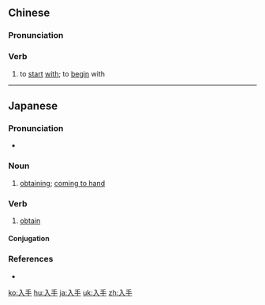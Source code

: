 ==Chinese==
{{zh-forms}}

===Pronunciation===
{{zh-pron
|m=rùshǒu
|c=jap6 sau2
|mn=zz,kh:ji̍p-chhiú/xm,qz,tp:li̍p-chhiú
|cat=v
}}

===Verb===
{{zh-verb}}

# to [[start]] [[with]]; to [[begin]] with

{{zh-cat|Advanced}}

----

==Japanese==
{{ja-kanjitab|にゅう|しゅ|yomi=on}}

===Pronunciation===
* {{ja-pron|にゅうしゅ|y=o|acc=0|acc2=1|acc_ref=NHK|acc2_ref=NHK}}

===Noun===
{{ja-noun|にゅうしゅ}}

# [[obtain]]ing; [[come to hand|coming to hand]]

===Verb===
{{ja-verb-suru|にゅうしゅ}}

# [[obtain]]
#: {{ja-usex|極秘文書を'''入手'''した。|ごくひ ぶんしょ を '''にゅうしゅ''' した。|We obtained classified documents.}}

====Conjugation====
{{ja-suru|にゅうしゅ}}

===References===
<references/>
* {{R:Shogakukan}}

[[ko:入手]]
[[hu:入手]]
[[ja:入手]]
[[uk:入手]]
[[zh:入手]]